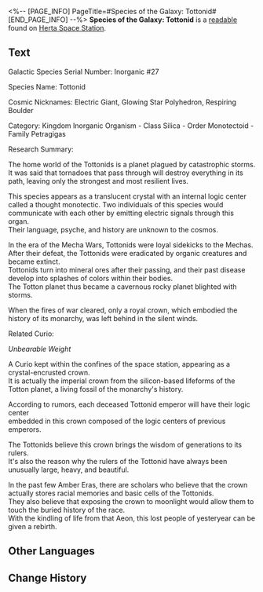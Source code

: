 <%-- [PAGE_INFO]
PageTitle=#Species of the Galaxy: Tottonid#
[END_PAGE_INFO] --%>
{{Readable Infobox
|id           = 132
|partIds      = 190278
|title        = 
|image        = Item Journal.png
|world        = Herta Space Station
|parts        = 1
|author       = <!--to be added-->
|description  = A research file about the inorganic organism Tottonid. It is saved in the Department of Ecology.
|part1        = Species of the Galaxy: Tottonid
|source1      = {{cx|Source missing}}
|characters   = 
|factions     = 
}}
'''Species of the Galaxy: Tottonid''' is a [[readable]] found on [[Herta Space Station]].
<!--
==Location==
{{Map Embed|<map name>|<marker id>}}
-->
==Text==
Galactic Species Serial Number: Inorganic #27

Species Name: Tottonid

Cosmic Nicknames: Electric Giant, Glowing Star Polyhedron, Respiring Boulder

Category: Kingdom Inorganic Organism - Class Silica - Order Monotectoid - Family Petragigas

Research Summary:

The home world of the Tottonids is a planet plagued by catastrophic storms.<br />It was said that tornadoes that pass through will destroy everything in its path, leaving only the strongest and most resilient lives.

This species appears as a translucent crystal with an internal logic center called a thought monotectic. Two individuals of this species would communicate with each other by emitting electric signals through this organ.<br />Their language, psyche, and history are unknown to the cosmos.

In the era of the Mecha Wars, Tottonids were loyal sidekicks to the Mechas.<br />After their defeat, the Tottonids were eradicated by organic creatures and became extinct.<br />Tottonids turn into mineral ores after their passing, and their past disease develop into splashes of colors within their bodies.<br />The Totton planet thus became a cavernous rocky planet blighted with storms.

When the fires of war cleared, only a royal crown, which embodied the history of its monarchy, was left behind in the silent winds.

Related Curio:

''Unbearable Weight''

A Curio kept within the confines of the space station, appearing as a crystal-encrusted crown.<br />It is actually the imperial crown from the silicon-based lifeforms of the Totton planet, a living fossil of the monarchy's history.

According to rumors, each deceased Tottonid emperor will have their logic center<br />embedded in this crown composed of the logic centers of previous emperors.

The Tottonids believe this crown brings the wisdom of generations to its rulers.<br />It's also the reason why the rulers of the Tottonid have always been unusually large, heavy, and beautiful.

In the past few Amber Eras, there are scholars who believe that the crown actually stores racial memories and basic cells of the Tottonids.<br />They also believe that exposing the crown to moonlight would allow them to touch the buried history of the race.<br />With the kindling of life from that Aeon, this lost people of yesteryear can be given a rebirth.

<!--
==Trivia==
* 
-->
==Other Languages==
{{Other Languages
|en   = Species of the Galaxy: Tottonid
|zhs  = 星域界种指要：约特伍德体
|zht  = 星域界種指南：約特伍德體
|ja   = 星域界種要旨：ヨートン体
|ko   = 천체 생태 요점: 토튼족
|es   = Especies de la galaxia: tottónido
|fr   = Espèces de la galaxie&nbsp;: les Tottonides
|ru   = Виды галактики: Тоттониды
|th   = คู่มือนิเวศวิทยากาแล็กซี: Tottonid
|vi   = Khái Quát Về Loài Ở Ngân Hà: Tottonid
|de   = Spezies der Galaxie: Tottonid
|id   = Spesies Galaksi: Tottonid
|pt   = Espécies da Galáxia: Tottonid
}}

==Change History==
{{Change History|1.0}}